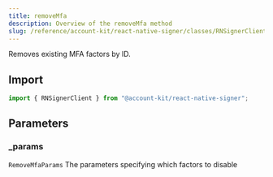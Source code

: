 ```yaml
---
title: removeMfa
description: Overview of the removeMfa method
slug: /reference/account-kit/react-native-signer/classes/RNSignerClient/removeMfa
---
```



Removes existing MFA factors by ID.

## Import

```ts
import { RNSignerClient } from "@account-kit/react-native-signer";
```

## Parameters

### \_params

`RemoveMfaParams`
The parameters specifying which factors to disable
